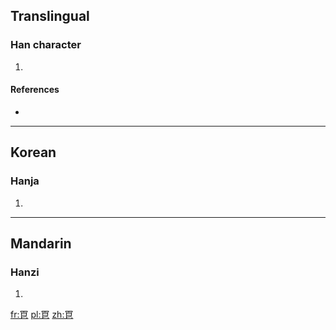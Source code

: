 ==Translingual==

===Han character===
{{Han char|rn=14|rad=冖|as=07|sn=9|four=|canj=BHAP|ids=⿱冖皀}}

# {{defn|Han|sort=冖07}}

====References====
* {{Han ref|kx=0130.220|dkj=01579|dj=0292.260|hdz=10304.030|uh=519F|ud=20895}}

----

==Korean==

===Hanja===
{{ko-hanja|hangeul=석|rv=seok|mr=sŏk}}

# {{defn|lang=ko|sort=冖07}}

----

==Mandarin==

===Hanzi===
{{cmn-hanzi|pin=[[shì]] ([[shi4]])|wg=shih<sup>4</sup>}}

# {{defn|lang=cmn|sort=冖07}}

[[fr:冟]]
[[pl:冟]]
[[zh:冟]]